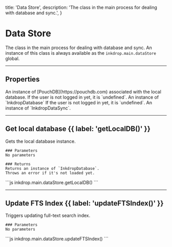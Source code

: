   title: 'Data Store',
  description: 'The class in the main process for dealing with database and sync.',
}

# Data Store

The class in the main process for dealing with database and sync.
An instance of this class is always available as the `inkdrop.main.dataStore` global.

---

## Properties

<Properties>
  <Property name="localPouch" type="PouchDB.Database">
    An instance of [PouchDB](https://pouchdb.com) associated with the local database.
    If the user is not logged in yet, it is `undefined`.
  </Property>
  <Property name="local" type="InkdropDatabase">
    An instance of `InkdropDatabase` If the user is not logged in yet, it is `undefined`.
  </Property>
  <Property name="sync" type="InkdropDataSync">
    An instance of `InkdropDataSync`.
  </Property>
</Properties>

---

## Get local database {{ label: 'getLocalDB()' }}

<Row>
  <Col>
    Gets the local database instance.

    ### Parameters
    No parameters

    ### Returns
    Returns an instance of `InkdropDatabase`.
    Throws an error if it's not loaded yet.

  </Col>
  <Col sticky>
    <CodeGroup title="Example">
    ```js
    inkdrop.main.dataStore.getLocalDB()
    ```
    </CodeGroup>
  </Col>
</Row>


---

## Update FTS Index {{ label: 'updateFTSIndex()' }}

<Row>
  <Col>
    Triggers updating full-text search index.

    ### Parameters
    No parameters

  </Col>
  <Col sticky>
    <CodeGroup title="Example">
    ```js
    inkdrop.main.dataStore.updateFTSIndex()
    ```
    </CodeGroup>
  </Col>
</Row>

